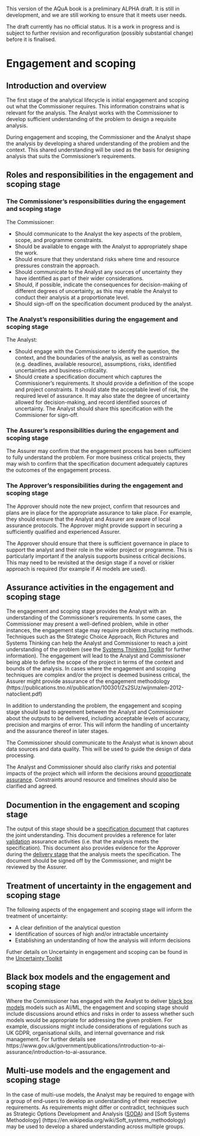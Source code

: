::: {.callout-important}
This version of the AQuA book is a preliminary ALPHA draft.  It is still in development, and we are still working to ensure that it meets user needs. 

The draft currently has no official status. It is a work in progress and is subject to further revision and reconfiguration (possibly substantial change) before it is finalised. 
:::

# Engagement and scoping

## Introduction and overview
The first stage of the analytical lifecycle is initial engagement and scoping out what the Commissioner requires. This information constrains what is relevant for the analysis.  The Analyst works with the  Commissioner to develop sufficient understanding of the problem to design a requisite analysis.

During engagement and scoping, the Commissioner and the Analyst shape the analysis by developing a shared understanding of the problem and the context. This shared understanding will be used as the basis for designing analysis that suits the Commissioner’s requirements.

## Roles and responsibilities in the engagement and scoping stage




### The Commissioner's responsibilities during the engagement and scoping stage

The Commissioner:

* Should communicate to the Analyst the key aspects of the problem, scope, and programme constraints.    
* Should be available to engage with the Analyst to appropriately shape the work.
* Should ensure that they understand risks where time and resource pressures constrain the approach. 
* Should communicate to the Analyst any sources of uncertainty they have identified as part of their wider considerations.    
* Should, if possible, indicate the consequences for decision-making of different degrees of uncertainty, as this may enable the Analyst to conduct their analysis at a proportionate level.    
* Should sign-off on the specification document produced by the analyst.

### The Analyst's responsibilities during the engagement and scoping stage

The Analyst:

* Should engage with the Commissioner to identify the question, the context, and the boundaries of the analysis, as well as constraints (e.g. deadlines, available resource), assumptions, risks, identified uncertainties and business-criticality. 
* Should create a specification document which captures the Commissioner's requirements. It should provide a definition of the scope and project constraints. It should state the acceptable level of risk, the required level of assurance. It may also state the degree of uncertainty allowed for decision-making, and record identified sources of uncertainty. The Analyst should share this specification with the Commisioner for sign-off.

### The Assurer's responsibilities during the engagement and scoping stage

The Assurer may confirm that the engagement process has been sufficient to fully understand the problem. For more business critical projects, they may wish to confirm that the specification document adequately captures the outcomes of the engagement process.

### The Approver's responsibilities during the engagement and scoping stage

The Approver should note the new project, confirm that resources and plans are in place for the appropriate assurance to take place. For example, they should ensure that the Analyst and Assurer are aware of local assurance protocols. The Approver might provide support in securing a sufficiently qualified and experienced Assurer.  

The Approver should ensure that there is sufficient governance in place to support the analyst and their role in the wider project or programme. This is particularly important if the analysis supports business critical decisions. This  may need to be revisited at the design stage if a novel or riskier approach is required (for example if AI models are used).

## Assurance activities in the engagement and scoping stage

The engagement and scoping stage provides the Analyst with an understanding of the Commissioner's requirements. In some cases, the Commissioner may present a well-defined problem, while in other instances, the engagement stage may require problem structuring methods. Techniques such as the Strategic Choice Approach, Rich Pictures and Systems Thinking can help the Analyst and Commissioner to reach a joint understanding of the problem (see the [Systems Thinking Toolkit](https://www.gov.uk/government/publications/systems-thinking-for-civil-servants/toolkit) for further information). The engagement will lead to the Analyst and Commissioner being able to define the scope of the project in terms of the context and bounds of the analysis. In cases where the engagement and scoping techniques are complex and/or the project is deemed business critical, the Assurer might provide assurance of the engagement methodology (https://publications.tno.nl/publication/100301/Zs2SUz/wijnmalen-2012-natoclient.pdf)

In addition to understanding the problem, the engagement and scoping stage should lead to agreement between the Analyst and Commissioner about the outputs to be delivered, including acceptable levels of accuracy, precision and margins of error. This will inform the handling of uncertainty and the assurance thereof in later stages.

The Commissioner should communicate to the Analyst what is known about data sources and data quality. This will be used to guide the design of data processing.

The Analyst and Commissioner should also clarify risks and potential impacts of the project which will inform the decisions around [proportionate assurance](proportionality.qmd). Constraints around resource and timelines should also be clarified and agreed.

## Documention in the engagement and scoping stage

The output of this stage should be a [specification document](definitions_and_key_concepts.html#specification-documentation) that captures the joint understanding. This document provides a reference for later [validation](definitions_and_key_concepts.html#validation) assurance activities (i.e. that the analysis meets the specification). This document also provides evidence for the Approver during the [delivery stage](delivery_and_communication.html) that the analysis meets the specification. The document should be signed off by the Commissioner, and might be reviewed by the Assurer.

## Treatment of uncertainty in the engagement and scoping stage

The following aspects of the engagement and scoping stage will inform the treatment of uncertainty:

* A clear definition of the analytical question
* Identification of sources of high and/or intractable uncertainty
* Establishing an understanding of how the analysis will inform decisions

Futher details on Uncertainty in engagement and scoping can be found in the [Uncertainty Toolkit](https://analystsuncertaintytoolkit.github.io/UncertaintyWeb/chapter_2.html#Jointly_agreeing_how_uncertainty_should_be_used)

## Black box models and the engagement and scoping stage

Where the Commissioner has engaged with the Analyst to deliver [black box models](definitions_and_key_concepts.qmd/#black_box) models such as AI/ML, the engagement and scoping stage should include discussions around ethics and risks in order to assess whether such models would be appropriate for addressing the given problem. For example, discussions might include considerations of regulations such as UK GDPR, organisational skills, and internal governance and risk management. For further details see https://www.gov.uk/government/publications/introduction-to-ai-assurance/introduction-to-ai-assurance.

## Multi-use models and the engagement and scoping stage

In the case of multi-use models, the Analyst may be required to engage with a group of end-users to develop an understanding of their respective requirements. As requirements might differ or contradict, techniques such as Strategic Options Development and Analysis ([SODA](https://www.ru.nl/publish/pages/938444/soda_-_the_principles.pdf)) and [Soft Systems Methodology] (https://en.wikipedia.org/wiki/Soft_systems_methodology) may be used to develop a shared understanding across multiple groups.


